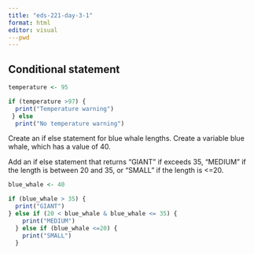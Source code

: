 ```yaml
---
title: "eds-221-day-3-1"
format: html
editor: visual
---pwd
---
```


## Conditional statement

```r
temperature <- 95

if (temperature >97) {
  print("Temperature warning")
 } else 
  print("No temperature warning")
```

Create an if else statement for blue whale lengths. Create a variable blue whale, which has a value of 40.

Add an if else statement that returns "GIANT" if exceeds 35, "MEDIUM" if the length is between 20 and 35, or "SMALL" if the length is \<=20.

```r
blue_whale <- 40

if (blue_whale > 35) {
  print("GIANT")
} else if (20 < blue_whale & blue_whale <= 35) {
    print("MEDIUM")
  } else if (blue_whale <=20) {
    print("SMALL")
  }
```
